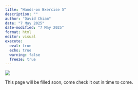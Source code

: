 ```yaml
---
title: "Hands-on Exercise 5"
description: ""
author: "David Chiam"
date: "7 May 2025"
date-modified: "7 May 2025"
format: html
editor: visual
execute: 
  eval: true
  echo: true
  warning: false
  freeze: true
---
```


![](/Images/Under%20Construction.jpg)

This page will be filled soon, come check it out in time to come.
